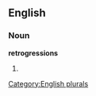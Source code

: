 ==English==

===Noun===
'''retrogressions'''

# {{plural of|[[retrogression]]}}

[[Category:English plurals]]